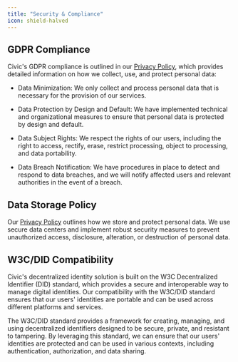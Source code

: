 ```yaml
---
title: "Security & Compliance"
icon: shield-halved
---
```


## GDPR Compliance

Civic's GDPR compliance is outlined in our [Privacy Policy](https://www.civic.com/legal/privacy-policy), which provides detailed information on how we collect, use, and protect personal data:

* Data Minimization: We only collect and process personal data that is necessary for the provision of our services.

* Data Protection by Design and Default: We have implemented technical and organizational measures to ensure that personal data is protected by design and default.

* Data Subject Rights: We respect the rights of our users, including the right to access, rectify, erase, restrict processing, object to processing, and data portability.

* Data Breach Notification: We have procedures in place to detect and respond to data breaches, and we will notify affected users and relevant authorities in the event of a breach.

## Data Storage Policy

Our [Privacy Policy](https://www.civic.com/legal/privacy-policy-civic-pass-v1/) outlines how we store and protect personal data. We use secure data centers and implement robust security measures to prevent unauthorized access, disclosure, alteration, or destruction of personal data.

## W3C/DID Compatibility

Civic's decentralized identity solution is built on the W3C Decentralized Identifier (DID) standard, which provides a secure and interoperable way to manage digital identities. Our compatibility with the W3C/DID standard ensures that our users' identities are portable and can be used across different platforms and services.

The W3C/DID standard provides a framework for creating, managing, and using decentralized identifiers designed to be secure, private, and resistant to tampering. By leveraging this standard, we can ensure that our users' identities are protected and can be used in various contexts, including authentication, authorization, and data sharing.

